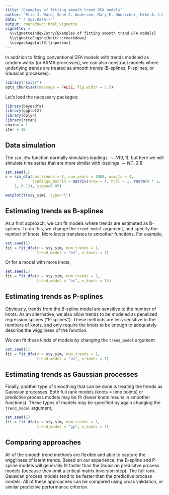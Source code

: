 ```yaml
---
title: "Examples of fitting smooth trend DFA models"
author: "Eric J. Ward, Sean C. Anderson, Mary E. Hunsicker, Mike A. Litzow, Luis A. Damiano, Mark D. Scheuerell, Elizabeth E. Holmes, Nick Tolimieri"
date: "`r Sys.Date()`"
output: rmarkdown::html_vignette
vignette: >
  %\VignetteIndexEntry{Examples of fitting smooth trend DFA models}
  %\VignetteEngine{knitr::rmarkdown}
  \usepackage[utf8]{inputenc}
---
```


In addition to fitting conventional DFA models with trends modeled as random walks (or ARMA processes), we can also construct models where underlying trends are treated as smooth trends (B-splines, P-splines, or Gaussian processes). 

```r
library("knitr")
opts_chunk$set(message = FALSE, fig.width = 5.5)
```

Let's load the necessary packages:

```r
library(bayesdfa)
library(ggplot2)
library(dplyr)
library(rstan)
chains = 1
iter = 10
```

## Data simulation

The `sim_dfa` function normally simulates loadings $\sim N(0,1)$, but here we will simulate time series that are more similar with loadings $\sim N(1,0.1)$

```r
set.seed(1)
s = sim_dfa(num_trends = 1, num_years = 1000, num_ts = 4,
            loadings_matrix = matrix(nrow = 4, ncol = 1, rnorm(4 * 1,
    1, 0.1)), sigma=0.05)
```

```r
matplot(t(s$y_sim), type="l")
```

## Estimating trends as B-splines

As a first approach, we can fit models where trends are estimated as B-splines. To do this, we change the `trend_model` argument, and specify the number of knots. More knots translates to smoother functions. For example,

```r
set.seed(1)
fit = fit_dfa(y = s$y_sim, num_trends = 1, 
              trend_model = "bs", n_knots = 7)
```

Or for a model with more knots,

```r
set.seed(1)
fit = fit_dfa(y = s$y_sim, num_trends = 1, 
              trend_model = "bs", n_knots = 14)
```


## Estimating trends as P-splines

Obviously, trends from the B-spline model are sensitive to the number of knots. As an alternative, we also allow trends to be modeled as penalized regression splines ("P-splines"). These methods are less sensitive to the numbers of knots, and only require the knots to be enough to adequately describe the wiggliness of the function. 

We can fit these kinds of models by changing the `trend_model` argument
```r
set.seed(1)
fit = fit_dfa(y = s$y_sim, num_trends = 1, 
              trend_model = "ps", n_knots = 7)
```

## Estimating trends as Gaussian processes

Finally, another type of smoothing that can be done is treating the trends as Gaussian processes. Both full rank models (knots = time points) or predictive process models may be fit (fewer knots results in smoother functions). These types of models may be specified by again changing the `trend_model` argument,

```r
set.seed(1)
fit = fit_dfa(y = s$y_sim, num_trends = 1, 
              trend_model = "gp", n_knots = 7)
```

## Comparing approaches

All of the smooth trend methods are flexible and able to capture the wiggliness of latent trends. Based on our experience, the B-spline and P-spline models will generally fit faster than the Gaussian predicitve process models (because they omit a critical matrix inversion step). The full rank Gaussian process models tend to be faster than the predictive process models. All of these approaches can be compared using cross validation, or similar predictive performance criterion. 
